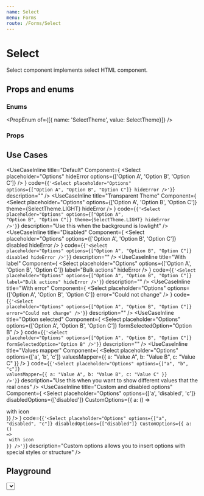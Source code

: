 ```yaml
---
name: Select
menu: Forms
route: /Forms/Select
---
```



# Select

Select component implements select HTML component.

## Props and enums

### Enums
<PropEnum of={[{ name: 'SelectTheme', value: SelectTheme}]} />

### Props
<Props of={SelectPropsComponent} />

## Use Cases
<UseCaseInline
  title="Default"
  Component={
    <Select placeholder="Options" hideError options={['Option A', 'Option B', 'Option C']} />
  }
  code={<code>{'<Select placeholder="Options" options={["Option A", "Option B", "Option C"]} hideError />'}</code>}
  description=""
/>
<UseCaseInline
  title="Transparent Theme"
  Component={
    <Select placeholder="Options" options={['Option A', 'Option B', 'Option C']} theme={SelectTheme.LIGHT} hideError />
  }
  code={<code>{'<Select placeholder="Options" options={["Option A", "Option B", "Option C"]} theme={SelectTheme.LIGHT} hideError />'}</code>}
  description="Use this when the background is lowlight"
/>
<UseCaseInline
  title="Disabled"
  Component={
    <Select placeholder="Options" options={['Option A', 'Option B', 'Option C']} disabled hideError />
  }
  code={<code>{'<Select placeholder="Options" options={["Option A", "Option B", "Option C"]} disabled hideError />'}</code>}
  description=""
/>
<UseCaseInline
  title="With label"
  Component={
    <Select placeholder="Options" options={['Option A', 'Option B', 'Option C']} label="Bulk actions" hideError />
  }
  code={<code>{'<Select placeholder="Options" options={["Option A", "Option B", "Option C"]} label="Bulk actions" hideError />'}</code>}
  description=""
/>
<UseCaseInline
  title="With error"
  Component={
    <Select placeholder="Options" options={['Option A', 'Option B', 'Option C']} error="Could not change" />
  }
  code={<code>{'<Select placeholder="Options" options={["Option A", "Option B", "Option C"]} error="Could not change" />'}</code>}
  description=""
/>
<UseCaseInline
  title="Option selected"
  Component={
    <Select placeholder="Options" options={['Option A', 'Option B', 'Option C']} formSelectedOption="Option B" />
  }
  code={<code>{'<Select placeholder="Options" options={["Option A", "Option B", "Option C"]} formSelectedOption="Option B" />'}</code>}
  description=""
/>
<UseCaseInline
  title="Values mapper"
  Component={
    <Select placeholder="Options" options={['a', 'b', 'c']} valuesMapper={{ a: "Value A", b: "Value B", c: "Value C" }} />
  }
  code={<code>{'<Select placeholder="Options" options={["a", "b", "c"]} valuesMapper={{ a: "Value A", b: "Value B", c: "Value C" }} />'}</code>}
  description="Use this when you want to show different values that the real ones"
/>
<UseCaseInline
  title="Custom and disabled options"
  Component={
    <Select placeholder="Options" options={['a', 'disabled', 'c']} disabledOptions={['disabled']} CustomOptions={{ a: () => <div><StartIcon /> with icon</div>}} />
  }
  code={<code>{'<Select placeholder="Options" options={["a", "disabled", "c"]} disabledOptions={["disabled"]} CustomOptions={{ a: () => <div><StartIcon /> with icon</div>}} />'}</code>}
  description="Custom options allows you to insert options with special styles or structure"
/>

## Playground

<Playground>
  <Select
    options={['a', 'disabled', 'c']}
    onChange={() => alert('changed')}
    label="playground"
    error="Something went wrong"
    whiteColor={false}
    shouldSort={true}
    disabled={false}
    defaultOption='c'
    placeholder="Options"
    formSelectedOption='c'
    valuesMapper={{}}
    hideError={false}
    theme={SelectTheme.DEFAULT}
    disabledOptions={['disabled']}
    CustomOptions={{ a: () => <div><StartIcon /> with icon</div>}}
    showSelectAllOption={false}
  />
</Playground>

